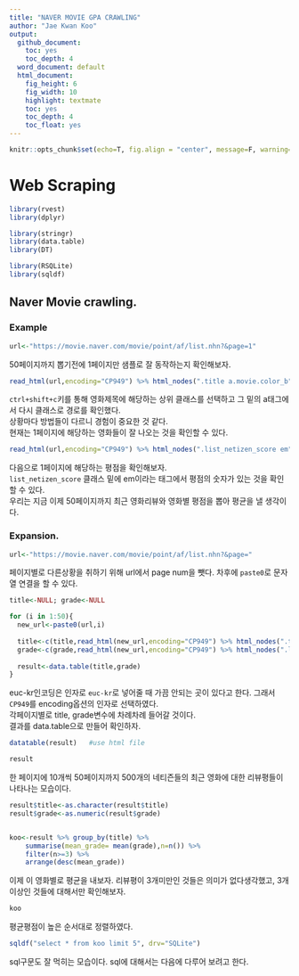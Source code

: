 ```yaml
---
title: "NAVER MOVIE GPA CRAWLING"
author: "Jae Kwan Koo"
output:
  github_document:
    toc: yes
    toc_depth: 4
  word_document: default
  html_document:
    fig_height: 6
    fig_width: 10
    highlight: textmate
    toc: yes
    toc_depth: 4
    toc_float: yes
---  
```


```r
knitr::opts_chunk$set(echo=T, fig.align = "center", message=F, warning=F, fig.height = 5, cache=F, dpi = 300, dev = "png")
```  

# Web Scraping  

```r
library(rvest)
library(dplyr)

library(stringr)
library(data.table)
library(DT)

library(RSQLite)
library(sqldf)
```  

## Naver Movie crawling.  

### Example  

```r
url<-"https://movie.naver.com/movie/point/af/list.nhn?&page=1"
```  

50페이지까지 뽑기전에 1페이지만 샘플로 잘 동작하는지 확인해보자.  

```r
read_html(url,encoding="CP949") %>% html_nodes(".title a.movie.color_b") %>% html_text()
```  

`ctrl+shift+c`키를 통해 영화제목에 해당하는 상위 클래스를 선택하고 그 밑의 a태그에서 다시 클래스로 경로를 확인했다.  
상황마다 방법들이 다르니 경험이 중요한 것 같다.  
현재는 1페이지에 해당하는 영화들이 잘 나오는 것을 확인할 수 있다.  

```r
read_html(url,encoding="CP949") %>% html_nodes(".list_netizen_score em") %>% html_text()
```  

다음으로 1페이지에 해당하는 평점을 확인해보자.  
`list_netizen_score` 클래스 밑에 em이라는 태그에서 평점의 숫자가 있는 것을 확인할 수 있다.  
우리는 지금 이제 50페이지까지 최근 영화리뷰와 영화별 평점을 뽑아 평균을 낼 생각이다.  

### Expansion.  

```r
url<-"https://movie.naver.com/movie/point/af/list.nhn?&page="
```  

페이지별로 다른상황을 취하기 위해 url에서 page num을 뺏다. 차후에 `paste0`로 문자열 연결을 할 수 있다.  

```r
title<-NULL; grade<-NULL

for (i in 1:50){
  new_url<-paste0(url,i)
  
  title<-c(title,read_html(new_url,encoding="CP949") %>% html_nodes(".title a.movie.color_b") %>% html_text())
  grade<-c(grade,read_html(new_url,encoding="CP949") %>% html_nodes(".list_netizen_score em") %>% html_text())
  
  result<-data.table(title,grade)
}
```  

euc-kr인코딩은 인자로 `euc-kr`로 넣어줄 때 가끔 안되는 곳이 있다고 한다. 그래서 `CP949`를 encoding옵션의 인자로 선택하였다.  
각페이지별로 title, grade변수에 차례차례 들어갈 것이다.  
결과를 data.table으로 만들어 확인하자.  

```r
datatable(result)   #use html file
```  

```r
result
```


한 페이지에 10개씩 50페이지까지 500개의 네티즌들의 최근 영화에 대한 리뷰평들이 나타나는 모습이다.  


```r
result$title<-as.character(result$title)
result$grade<-as.numeric(result$grade)


koo<-result %>% group_by(title) %>% 
    summarise(mean_grade= mean(grade),n=n()) %>% 
    filter(n>=3) %>% 
    arrange(desc(mean_grade))
```  

이제 이 영화별로 평균을 내보자. 리뷰평이 3개미만인 것들은 의미가 없다생각했고, 3개이상인 것들에 대해서만 확인해보자.  

```r
koo
```  

평균평점이 높은 순서대로 정렬하였다.  

```r
sqldf("select * from koo limit 5", drv="SQLite")
```  

sql구문도 잘 먹히는 모습이다. sql에 대해서는 다음에 다루어 보려고 한다.

